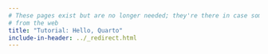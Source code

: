 ```yaml
---
# These pages exist but are no longer needed; they're there in case someone links to them
# from the web
title: "Tutorial: Hello, Quarto"
include-in-header: ../_redirect.html
---
```


